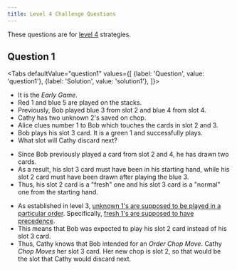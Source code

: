 ```yaml
---
title: Level 4 Challenge Questions
---
```




These questions are for [level 4](../level-4.mdx) strategies.

## Question 1

<Tabs
  defaultValue="question1"
  values={[
    {label: 'Question', value: 'question1'},
    {label: 'Solution', value: 'solution1'},
  ]}>
<TabItem value="question1">

- It is the _Early Game_.
- Red 1 and blue 5 are played on the stacks.
- Previously, Bob played blue 3 from slot 2 and blue 4 from slot 4.
- Cathy has two unknown 2's saved on chop.
- Alice clues number 1 to Bob which touches the cards in slot 2 and 3.
- Bob plays his slot 3 card. It is a green 1 and successfully plays.
- What slot will Cathy discard next?

<Question1 />

</TabItem>
<TabItem value="solution1">

- Since Bob previously played a card from slot 2 and 4, he has drawn two cards.
- As a result, his slot 3 card must have been in his starting hand, while his slot 2 card must have been drawn after playing the blue 3.
- Thus, his slot 2 card is a "fresh" one and his slot 3 card is a "normal" one from the starting hand.

<Solution1Part1 />

- As established in level 3, [unknown 1's are supposed to be played in a particular order](../level-3.mdx#playing-multiple-1s). Specifically, [fresh 1's are supposed to have precedence](../level-3.mdx#part-2---the-fresh-1s-rule).
- This means that Bob was expected to play his slot 2 card instead of his slot 3 card.
- Thus, Cathy knows that Bob intended for an _Order Chop Move_. Cathy _Chop Moves_ her slot 3 card. Her new chop is slot 2, so that would be the slot that Cathy would discard next.

<Solution1Part2 />

</TabItem>
</Tabs>
